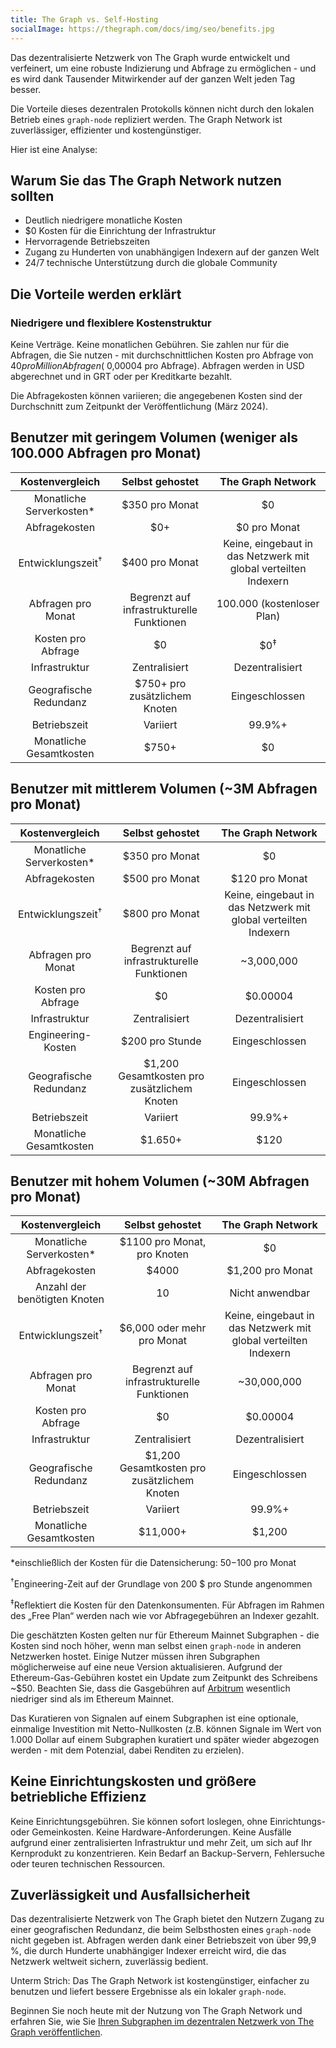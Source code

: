 ```yaml
---
title: The Graph vs. Self-Hosting
socialImage: https://thegraph.com/docs/img/seo/benefits.jpg
---
```


Das dezentralisierte Netzwerk von The Graph wurde entwickelt und verfeinert, um eine robuste Indizierung und Abfrage zu ermöglichen - und es wird dank Tausender Mitwirkender auf der ganzen Welt jeden Tag besser.

Die Vorteile dieses dezentralen Protokolls können nicht durch den lokalen Betrieb eines `graph-node` repliziert werden. The Graph Network ist zuverlässiger, effizienter und kostengünstiger.

Hier ist eine Analyse:

## Warum Sie das The Graph Network nutzen sollten

- Deutlich niedrigere monatliche Kosten
- $0 Kosten für die Einrichtung der Infrastruktur
- Hervorragende Betriebszeiten
- Zugang zu Hunderten von unabhängigen Indexern auf der ganzen Welt
- 24/7 technische Unterstützung durch die globale Community

## Die Vorteile werden erklärt

### Niedrigere und flexiblere Kostenstruktur

Keine Verträge. Keine monatlichen Gebühren. Sie zahlen nur für die Abfragen, die Sie nutzen - mit durchschnittlichen Kosten pro Abfrage von $40 pro Million Abfragen (~$0,00004 pro Abfrage). Abfragen werden in USD abgerechnet und in GRT oder per Kreditkarte bezahlt.

Die Abfragekosten können variieren; die angegebenen Kosten sind der Durchschnitt zum Zeitpunkt der Veröffentlichung (März 2024).

## Benutzer mit geringem Volumen (weniger als 100.000 Abfragen pro Monat)

|        Kostenvergleich       |              Selbst gehostet              |                        The Graph Network                        |
| :--------------------------: | :---------------------------------------: | :-------------------------------------------------------------: |
|   Monatliche Serverkosten\*  |               $350 pro Monat              |                                $0                               |
|         Abfragekosten        |                    $0+                    |                           $0 pro Monat                          |
| Entwicklungszeit<sup>†</sup> |               $400 pro Monat              | Keine, eingebaut in das Netzwerk mit global verteilten Indexern |
|      Abfragen pro Monat      | Begrenzt auf infrastrukturelle Funktionen |                    100.000 (kostenloser Plan)                   |
|      Kosten pro Abfrage      |                     $0                    |                          $0<sup>‡</sup>                         |
|         Infrastruktur        |               Zentralisiert               |                         Dezentralisiert                         |
|    Geografische Redundanz    |       $750+ pro zusätzlichem Knoten       |                          Eingeschlossen                         |
|         Betriebszeit         |                  Variiert                 |                              99.9%+                             |
|    Monatliche Gesamtkosten   |  <span className="highlight-row" />$750+  |                                $0                               |

## Benutzer mit mittlerem Volumen (~3M Abfragen pro Monat)

|        Kostenvergleich       |               Selbst gehostet               |                        The Graph Network                        |
| :--------------------------: | :-----------------------------------------: | :-------------------------------------------------------------: |
|   Monatliche Serverkosten\*  |                $350 pro Monat               |                                $0                               |
|         Abfragekosten        |                $500 pro Monat               |                          $120 pro Monat                         |
| Entwicklungszeit<sup>†</sup> |                $800 pro Monat               | Keine, eingebaut in das Netzwerk mit global verteilten Indexern |
|      Abfragen pro Monat      |  Begrenzt auf infrastrukturelle Funktionen  |                            ~3,000,000                           |
|      Kosten pro Abfrage      |                      $0                     |                             $0.00004                            |
|         Infrastruktur        |                Zentralisiert                |                         Dezentralisiert                         |
|      Engineering-Kosten      |               $200 pro Stunde               |                          Eingeschlossen                         |
|    Geografische Redundanz    | $1,200 Gesamtkosten pro zusätzlichem Knoten |                          Eingeschlossen                         |
|         Betriebszeit         |                   Variiert                  |                              99.9%+                             |
|    Monatliche Gesamtkosten   |  <span className="highlight-row" /> $1.650+ |                               $120                              |

## Benutzer mit hohem Volumen (~30M Abfragen pro Monat)

|        Kostenvergleich       |               Selbst gehostet               |                        The Graph Network                        |
| :--------------------------: | :-----------------------------------------: | :-------------------------------------------------------------: |
|   Monatliche Serverkosten\*  |         $1100 pro Monat, pro Knoten         |                                $0                               |
|         Abfragekosten        |                    $4000                    |                         $1,200 pro Monat                        |
| Anzahl der benötigten Knoten |                      10                     |                         Nicht anwendbar                         |
| Entwicklungszeit<sup>†</sup> |          $6,000 oder mehr pro Monat         | Keine, eingebaut in das Netzwerk mit global verteilten Indexern |
|      Abfragen pro Monat      |  Begrenzt auf infrastrukturelle Funktionen  |                           ~30,000,000                           |
|      Kosten pro Abfrage      |                      $0                     |                             $0.00004                            |
|         Infrastruktur        |                Zentralisiert                |                         Dezentralisiert                         |
|    Geografische Redundanz    | $1,200 Gesamtkosten pro zusätzlichem Knoten |                          Eingeschlossen                         |
|         Betriebszeit         |                   Variiert                  |                              99.9%+                             |
|    Monatliche Gesamtkosten   | <span className="highlight-row" /> $11,000+ |                              $1,200                             |

\*einschließlich der Kosten für die Datensicherung: $50-$100 pro Monat

<sup>†</sup>Engineering-Zeit auf der Grundlage von 200 $ pro Stunde angenommen

<sup>‡</sup>Reflektiert die Kosten für den Datenkonsumenten. Für Abfragen im Rahmen des „Free Plan“ werden nach wie vor Abfragegebühren an Indexer gezahlt.

Die geschätzten Kosten gelten nur für Ethereum Mainnet Subgraphen - die Kosten sind noch höher, wenn man selbst einen `graph-node` in anderen Netzwerken hostet. Einige Nutzer müssen ihren Subgraphen möglicherweise auf eine neue Version aktualisieren. Aufgrund der Ethereum-Gas-Gebühren kostet ein Update zum Zeitpunkt des Schreibens ~$50. Beachten Sie, dass die Gasgebühren auf [Arbitrum](/archived/arbitrum/arbitrum-faq/) wesentlich niedriger sind als im Ethereum Mainnet.

Das Kuratieren von Signalen auf einem Subgraphen ist eine optionale, einmalige Investition mit Netto-Nullkosten (z.B. können Signale im Wert von 1.000 Dollar auf einem Subgraphen kuratiert und später wieder abgezogen werden - mit dem Potenzial, dabei Renditen zu erzielen).

## Keine Einrichtungskosten und größere betriebliche Effizienz

Keine Einrichtungsgebühren. Sie können sofort loslegen, ohne Einrichtungs- oder Gemeinkosten. Keine Hardware-Anforderungen. Keine Ausfälle aufgrund einer zentralisierten Infrastruktur und mehr Zeit, um sich auf Ihr Kernprodukt zu konzentrieren. Kein Bedarf an Backup-Servern, Fehlersuche oder teuren technischen Ressourcen.

## Zuverlässigkeit und Ausfallsicherheit

Das dezentralisierte Netzwerk von The Graph bietet den Nutzern Zugang zu einer geografischen Redundanz, die beim Selbsthosten eines `graph-node` nicht gegeben ist. Abfragen werden dank einer Betriebszeit von über 99,9 %, die durch Hunderte unabhängiger Indexer erreicht wird, die das Netzwerk weltweit sichern, zuverlässig bedient.

Unterm Strich: Das The Graph Network ist kostengünstiger, einfacher zu benutzen und liefert bessere Ergebnisse als ein lokaler `graph-node`.

Beginnen Sie noch heute mit der Nutzung von The Graph Network und erfahren Sie, wie Sie [Ihren Subgraphen im dezentralen Netzwerk von The Graph veröffentlichen](/subgraphs/quick-start/).
